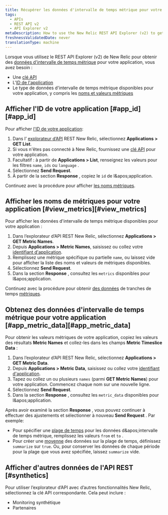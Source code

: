 ```yaml
---
title: Récupérer les données d'intervalle de temps métrique pour votre application (Explorateur)
tags:
  - APIs
  - REST API v2
  - API Explorer v2
metaDescription: How to use the New Relic REST API Explorer (v2) to get metric data for your application.
freshnessValidatedDate: never
translationType: machine
---
```


Lorsque vous utilisez le REST API Explorer (v2) de New Relic pour obtenir des [données d&apos;intervalle de temps métrique](/docs/telemetry-data-platform/ingest-manage-data/understand-data/new-relic-data-types#timeslice-data) pour votre application, vous avez besoin :

* Une [clé API](/docs/apis/rest-api-v2/getting-started/introduction-new-relic-rest-api-v2#api_key)
* L&apos;[ID de l&apos;application](#app_id)
* Le type de données d&apos;intervalle de temps métrique disponibles pour votre application, y compris les [noms et valeurs métriques](#view_metrics)

## Afficher l&apos;ID de votre application [#app\_id][#app_id]

Pour afficher [l&apos;ID de votre application](/docs/apm/apis/requirements/identification-code):

1. Dans l’ [explorateur d’API](https://rpm.newrelic.com/api/explore "Le lien s'ouvre dans une nouvelle fenêtre") REST New Relic, sélectionnez <DNT>**Applications &gt; GET List**</DNT>.
2. Si vous n&apos;êtes pas connecté à New Relic, fournissez une [clé API](/docs/apis/rest-api-v2/requirements/rest-api-key#viewing) pour votre application.
3. Facultatif : à partir de <DNT>**Applications &gt; List**</DNT>, renseignez les valeurs pour les filtres `name`, `ids` ou `language` .
4. Sélectionnez <DNT>**Send Request**</DNT>.
5. À partir de la section <DNT>**Response**</DNT> , copiez le `id` de l&amp;apos;application.

Continuez avec la procédure pour afficher [les noms métriques](#view_metrics).

## Afficher les noms de métriques pour votre application [#view\_metrics][#view_metrics]

Pour afficher les données d&apos;intervalle de temps métrique disponibles pour votre application :

1. Dans l’explorateur d’API REST New Relic, sélectionnez <DNT>**Applications &gt; GET Metric Names**</DNT>.
2. Depuis <DNT>**Applications &gt; Metric Names**</DNT>, saisissez ou collez votre [identifiant d&apos;application](/docs/apm/apis/requirements/identification-code).
3. Remplissez une métrique spécifique ou partielle `name`, ou laissez vide pour afficher la liste des noms et valeurs de métriques disponibles.
4. Sélectionnez <DNT>**Send Request**</DNT>.
5. Dans la section <DNT>**Response**</DNT> , consultez les `metrics` disponibles pour l&amp;apos;application.

Continuez avec la procédure pour obtenir [des données](#app_metric_data) de tranches de temps [métriques](#app_metric_data).

## Obtenez des données d&apos;intervalle de temps métrique pour votre application [#app\_metric\_data][#app_metric_data]

Pour obtenir les valeurs métriques de votre application, copiez les valeurs des résultats <DNT>**Metric Names**</DNT> et collez-les dans les champs <DNT>**Metric Timeslice Data**</DNT> :

1. Dans l’explorateur d’API REST New Relic, sélectionnez <DNT>**Applications &gt; GET Metric Data**</DNT>.
2. Depuis <DNT>**Applications &gt; Metric Data**</DNT>, saisissez ou collez votre [identifiant d&apos;application](/docs/apm/apis/requirements/identification-code).
3. Tapez ou collez un ou plusieurs `names` (parmi <DNT>**GET Metric Names**</DNT>) pour votre application. Commencez chaque nom sur une nouvelle ligne.
4. Sélectionnez <DNT>**Send Request**</DNT>.
5. Dans la section <DNT>**Response**</DNT> , consultez les `metric_data` disponibles pour l&amp;apos;application.

Après avoir examiné la section <DNT>**Response**</DNT> , vous pouvez continuer à effectuer des ajustements et sélectionner à nouveau <DNT>**Send Request**</DNT> . Par exemple:

* Pour spécifier une [plage de temps](/docs/apm/apis/api-v2-examples/specifying-time-range-api-v2) pour les données d&amp;apos;intervalle de temps métrique, remplissez les valeurs `from` et `to` .
* Pour créer une [moyenne](/docs/apm/apis/requirements/calculating-average-metric-values-summarize) des données sur la plage de temps, définissez `summarize` sur `true`. Ou, pour conserver les données de chaque période pour la plage que vous avez spécifiée, laissez `summarize` vide.

## Afficher d&apos;autres données de l&apos;API REST [#synthetics]

Pour utiliser l’explorateur d’API avec d’autres fonctionnalités New Relic, sélectionnez la clé API correspondante. Cela peut inclure :

* Monitoring synthétique
* Partenaires